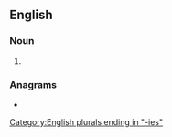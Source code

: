 ==English==

===Noun===
{{head|en|noun form}}

# {{plural of|en|dairy}}

===Anagrams===
* {{anagrams|en|a=adeiirs|airside|diaries|diarise}}

[[Category:English plurals ending in "-ies"]]